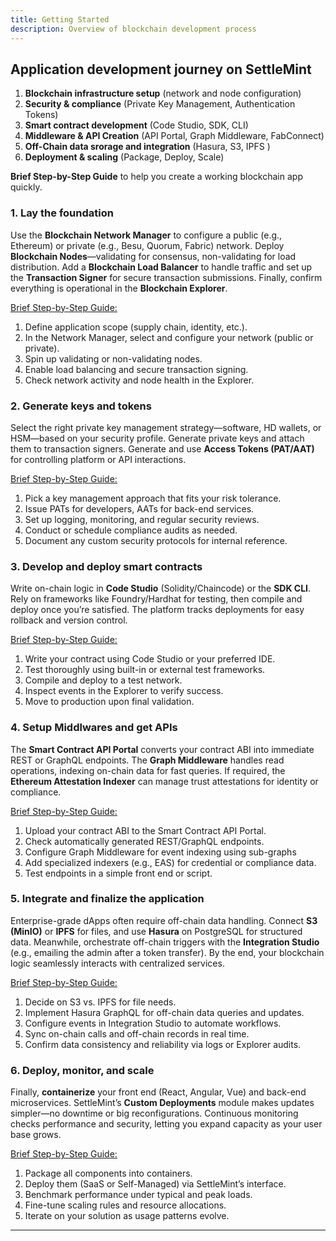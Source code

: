 ```yaml
---
title: Getting Started
description: Overview of blockchain development process
---
```


## Application development journey on SettleMint

1. **Blockchain infrastructure setup** (network and node configuration)
2. **Security & compliance** (Private Key Management, Authentication Tokens)
3. **Smart contract development** (Code Studio, SDK, CLI)
4. **Middleware & API Creation** (API Portal, Graph Middleware, FabConnect)
5. **Off-Chain data srorage and integration** (Hasura, S3, IPFS )
6. **Deployment & scaling** (Package, Deploy, Scale)

**Brief Step-by-Step Guide** to help you create a working blockchain app
quickly.

### 1. Lay the foundation

Use the **Blockchain Network Manager** to configure a public (e.g., Ethereum) or
private (e.g., Besu, Quorum, Fabric) network. Deploy **Blockchain
Nodes**—validating for consensus, non-validating for load distribution. Add a
**Blockchain Load Balancer** to handle traffic and set up the **Transaction
Signer** for secure transaction submissions. Finally, confirm everything is
operational in the **Blockchain Explorer**.

<ins>Brief Step-by-Step Guide:</ins>
1. Define application scope (supply chain, identity, etc.). 
2. In the Network Manager, select and configure your network (public or private). 
3. Spin up validating or non-validating nodes. 
4. Enable load balancing and secure transaction signing. 
5. Check network activity and node health in the Explorer.

### 2. Generate keys and tokens

Select the right private key management strategy—software, HD wallets, or
HSM—based on your security profile. Generate private keys and attach them to transaction signers.
Generate and use **Access Tokens (PAT/AAT)** for controlling platform or API interactions. 

<ins>Brief Step-by-Step Guide:</ins>
1. Pick a key management approach that fits your risk tolerance. 
2. Issue PATs for developers, AATs for back-end services. 
3. Set up logging, monitoring, and regular security reviews. 
4. Conduct or schedule compliance audits as needed. 
5. Document any custom security protocols for internal reference.

### 3. Develop and deploy smart contracts

Write on-chain logic in **Code Studio** (Solidity/Chaincode) or the **SDK CLI**.
Rely on frameworks like Foundry/Hardhat for testing, then compile and deploy
once you’re satisfied. The platform tracks deployments for easy rollback and
version control.

<ins>Brief Step-by-Step Guide:</ins>
1. Write your contract using Code Studio or your preferred IDE. 
2. Test thoroughly using built-in or external test frameworks. 
3. Compile and deploy to a test network. 
4. Inspect events in the Explorer to verify success. 
5. Move to production upon final validation.

### 4. Setup Middlwares and get APIs

The **Smart Contract API Portal** converts your contract ABI into immediate REST
or GraphQL endpoints. The **Graph Middleware** handles read operations, indexing
on-chain data for fast queries. If required, the **Ethereum Attestation
Indexer** can manage trust attestations for identity or compliance.

<ins>Brief Step-by-Step Guide:</ins>
1. Upload your contract ABI to the Smart Contract API Portal. 
2. Check automatically generated REST/GraphQL endpoints. 
3. Configure Graph Middleware for event indexing using sub-graphs 
4. Add specialized indexers (e.g., EAS) for credential or compliance data. 
5. Test endpoints in a simple front end or script.

### 5. Integrate and finalize the application

Enterprise-grade dApps often require off-chain data handling. Connect **S3
(MinIO)** or **IPFS** for files, and use **Hasura** on PostgreSQL for structured
data. Meanwhile, orchestrate off-chain triggers with the **Integration Studio**
(e.g., emailing the admin after a token transfer). By the end, your blockchain
logic seamlessly interacts with centralized services.

<ins>Brief Step-by-Step Guide:</ins>
1. Decide on S3 vs. IPFS for file needs. 
2. Implement Hasura GraphQL for off-chain data queries and updates. 
3. Configure events in Integration Studio to automate workflows. 
4. Sync on-chain calls and off-chain records in real time.
5. Confirm data consistency and reliability via logs or Explorer audits.


### 6. Deploy, monitor, and scale

Finally, **containerize** your front end (React, Angular, Vue) and back-end
microservices. SettleMint’s **Custom Deployments** module makes updates
simpler—no downtime or big reconfigurations. Continuous monitoring checks
performance and security, letting you expand capacity as your user base grows.

<ins>Brief Step-by-Step Guide:</ins>
1. Package all components into containers. 
2. Deploy them (SaaS or Self-Managed)
via SettleMint’s interface. 
3. Benchmark performance under typical and peak loads. 
4. Fine-tune scaling rules and resource allocations. 
5. Iterate on your solution as usage patterns evolve.

---
